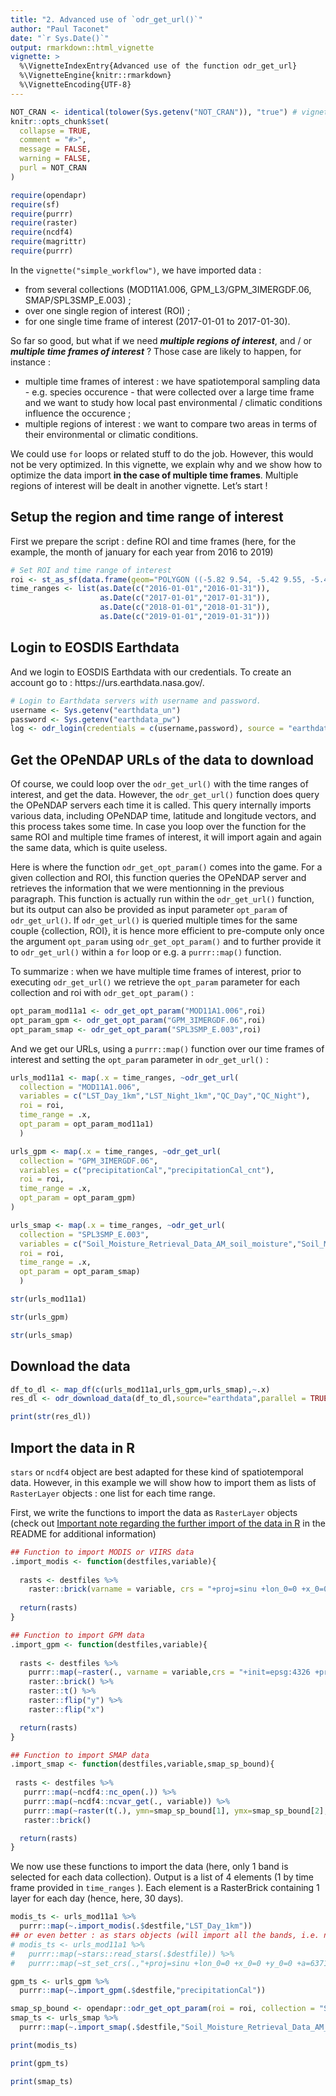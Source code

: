 ```yaml
---
title: "2. Advanced use of `odr_get_url()`"
author: "Paul Taconet"
date: "`r Sys.Date()`"
output: rmarkdown::html_vignette
vignette: >
  %\VignetteIndexEntry{Advanced use of the function odr_get_url}
  %\VignetteEngine{knitr::rmarkdown}
  %\VignetteEncoding{UTF-8}
---
```


```r
NOT_CRAN <- identical(tolower(Sys.getenv("NOT_CRAN")), "true") # vignette will not be executed when tested on the cran
knitr::opts_chunk$set(
  collapse = TRUE,
  comment = "#>",
  message = FALSE,
  warning = FALSE,
  purl = NOT_CRAN
)
```

```r
require(opendapr)
require(sf)
require(purrr)
require(raster)
require(ncdf4)
require(magrittr)
require(purrr)
```

In the `vignette("simple_workflow")`, we have imported data : 

* from several collections (MOD11A1.006, GPM_L3/GPM_3IMERGDF.06, SMAP/SPL3SMP_E.003) ;
* over one single region of interest (ROI) ;
* for one single time frame of interest (2017-01-01 to 2017-01-30).

So far so good, but what if we need ***multiple regions of interest***, and / or ***multiple time frames of interest*** ? Those case are likely to happen, for instance : 

* multiple time frames of interest : we have spatiotemporal sampling data - e.g. species occurence - that were collected over a large time frame and we want to study how local past environmental / climatic conditions influence the occurence ;
* multiple regions of interest : we want to compare two areas in terms of their environmental or climatic conditions.

We could use `for` loops or related stuff to do the job. However, this would not be very optimized. In this vignette, we explain why and we show how to optimize the data import **in the case of multiple time frames**. Multiple regions of interest will be dealt in another vignette. Let's start ! 

## Setup the region and time range of interest

First we prepare the script : define ROI and time frames (here, for the example, the month of january for each year from 2016 to 2019)

```r
# Set ROI and time range of interest
roi <- st_as_sf(data.frame(geom="POLYGON ((-5.82 9.54, -5.42 9.55, -5.41 8.84, -5.81 8.84, -5.82 9.54))"),wkt="geom",crs = 4326)
time_ranges <- list(as.Date(c("2016-01-01","2016-01-31")),
                    as.Date(c("2017-01-01","2017-01-31")),
                    as.Date(c("2018-01-01","2018-01-31")),
                    as.Date(c("2019-01-01","2019-01-31")))
```

## Login to EOSDIS Earthdata

And we login to EOSDIS Earthdata with our credentials. To create an account go to : https://urs.earthdata.nasa.gov/.

```r
# Login to Earthdata servers with username and password.
username <- Sys.getenv("earthdata_un")
password <- Sys.getenv("earthdata_pw")
log <- odr_login(credentials = c(username,password), source = "earthdata")
```


<!--
## Download data over multiple regions of interest

The `odr_get_url()` function internally supports the import of multiple regions of interest : the `roi` argument (which must be a POLYGON-type geometry `sf` or `sfc` object) can be composed of several features. 

As an example :

```r
# This ROI is composed of two features :
(roi <- st_as_sf(data.frame(name=c("Korhogo","Diebougou"),geom=c("POLYGON ((-5.82 9.54, -5.42 9.55, -5.41 8.84, -5.81 8.84, -5.82 9.54))",
                                   "POLYGON ((-3.62 11.03, -3.13 11.04, -3.11 10.60, -3.60 10.60, -3.62 11.03))"
                                   )),wkt="geom",crs = 4326))
```

```r
require(mapview)
mapview::mapview(roi,legend=F)
```

Get the urls for MOD11A1.006, GPM_L3/GPM_3IMERGDF.06 and SMAP/SPL3SMP_E.003 collections for these 2 regions of interest and the time frame : 

```r
time_range <- as.Date(c("2017-01-01","2017-01-30"))

## Get the URLs of MODIS Terra LST daily
urls_mod11a1 <- odr_get_url(
  collection = "MOD11A1.006",
  variables = c("LST_Day_1km","LST_Night_1km","QC_Day","QC_Night"),
  roi = roi,
  time_range = time_range
 )

## Get the URLs of GPM daily
urls_gpm <- odr_get_url(
  collection = "GPM_L3/GPM_3IMERGDF.06",
  variables = c("precipitationCal","precipitationCal_cnt"),
  roi = roi,
  time_range = time_range
 )

## Get the URLs of SMAP 3-days
urls_smap <- odr_get_url(
  collection = "SMAP/SPL3SMP_E.003",
  variables = c("Soil_Moisture_Retrieval_Data_AM_soil_moisture","Soil_Moisture_Retrieval_Data_AM_retrieval_qual_flag","Soil_Moisture_Retrieval_Data_PM_soil_moisture_pm","Soil_Moisture_Retrieval_Data_PM_retrieval_qual_flag_pm"),
  roi = roi,
  time_range = time_range
 )

head(urls_mod11a1,3)

head(urls_gpm,3)

head(urls_smap,3)
```

We notice that in the 'name' and 'destfile' fields, we now have a '_1' and '_2' at the end of the name / destfile which correspond to the two features of the object `roi`.

We can now download data as usual with `odr_download_data()` ! 

<!--
```r
df_to_dl <- rbind(urls_mod11a1,urls_gpm,urls_smap)
res_dl <- odr_download_data(df_to_dl,source="earthdata",parallel = TRUE)

print(str(res_dl))
```

-->

## Get the OPeNDAP URLs of the data to download {#get-url}

Of course, we could loop over the `odr_get_url()` with the time ranges of interest, and get the data. However, the `odr_get_url()` function does query the OPeNDAP servers each time it is called. This query internally imports various data, including OPeNDAP time, latitude and longitude vectors, and this process takes some time. In case you loop over the function for the same ROI and multiple time frames of interest, it will import again and again the same data, which is quite useless.

Here is where the function `odr_get_opt_param()` comes into the game. For a given collection and ROI, this function queries the OPeNDAP server and retrieves the information that we were mentionning in the previous paragraph. This function is actually run within the `odr_get_url()` function, but its output can also be provided as input parameter `opt_param` of `odr_get_url()`. If `odr_get_url()` is queried multiple times for the same couple {collection, ROI}, it is hence more efficient to pre-compute only once the argument `opt_param` using `odr_get_opt_param()` and to further provide it to `odr_get_url()` within a `for` loop or e.g. a `purrr::map()` function.

To summarize : when we have multiple time frames of interest, prior to executing `odr_get_url()` we retrieve the `opt_param` parameter for each collection and roi with `odr_get_opt_param()` :

```r
opt_param_mod11a1 <- odr_get_opt_param("MOD11A1.006",roi)
opt_param_gpm <- odr_get_opt_param("GPM_3IMERGDF.06",roi)
opt_param_smap <- odr_get_opt_param("SPL3SMP_E.003",roi)
```

And we get our URLs, using a `purrr::map()` function over our time frames of interest and setting the `opt_param` parameter in `odr_get_url()`  : 

```r
urls_mod11a1 <- map(.x = time_ranges, ~odr_get_url(
  collection = "MOD11A1.006",
  variables = c("LST_Day_1km","LST_Night_1km","QC_Day","QC_Night"),
  roi = roi,
  time_range = .x,
  opt_param = opt_param_mod11a1)
  )

urls_gpm <- map(.x = time_ranges, ~odr_get_url(
  collection = "GPM_3IMERGDF.06",
  variables = c("precipitationCal","precipitationCal_cnt"),
  roi = roi,
  time_range = .x,
  opt_param = opt_param_gpm)
)

urls_smap <- map(.x = time_ranges, ~odr_get_url(
  collection = "SPL3SMP_E.003",
  variables = c("Soil_Moisture_Retrieval_Data_AM_soil_moisture","Soil_Moisture_Retrieval_Data_AM_retrieval_qual_flag","Soil_Moisture_Retrieval_Data_PM_soil_moisture_pm","Soil_Moisture_Retrieval_Data_PM_retrieval_qual_flag_pm"),
  roi = roi,
  time_range = .x,
  opt_param = opt_param_smap)
  )

str(urls_mod11a1)

str(urls_gpm)

str(urls_smap)
```
<!--
If we want to be convinced that this way of doing the things is quicker than not providing the `opt_param` parameter : 

```r
require(tictoc)

# Not providing the `opt_param` parameter
tic()
for (i in 1:length(time_ranges)){
  urls_mod11a1_notprov <- rbind(urls_mod11a1,
                      odr_get_url(
                        collection = "MOD11A1.006",
                        variables = c("LST_Day_1km","LST_Night_1km","QC_Day","QC_Night"),
                        roi = roi,
                        time_range = time_ranges[[i]])
                      )
}
toc()

# Providing the `opt_param` parameter
tic()
opt_param_mod11a1 <- odr_get_opt_param("MOD11A1.006",roi)
for (i in 1:length(time_ranges)){
  urls_mod11a1_prov <- rbind(urls_mod11a1,
                      odr_get_url(
                        collection = "MOD11A1.006",
                        variables = c("LST_Day_1km","LST_Night_1km","QC_Day","QC_Night"),
                        roi = roi,
                        time_range = time_ranges[[i]],
                        opt_param = opt_param_mod11a1)
                      )
}
toc()


identical(urls_mod11a1_notprov,urls_mod11a1_prov)
```
-->
## Download the data {#download}

```r
df_to_dl <- map_df(c(urls_mod11a1,urls_gpm,urls_smap),~.x)
res_dl <- odr_download_data(df_to_dl,source="earthdata",parallel = TRUE)

print(str(res_dl))
```

## Import the data in R {#import}

`stars` or `ncdf4` object are best adapted for these kind of spatiotemporal data. However, in this example we will show how to import them as lists of `RasterLayer` objects : one list for each time range.

First, we write the functions to import the data as `RasterLayer` objects (check out [Important note regarding the further import of the data in R](https://ptaconet.github.io/opendapr/index.html#important-note-import) in the README for additional information)

```r
## Function to import MODIS or VIIRS data
.import_modis <- function(destfiles,variable){
  
  rasts <- destfiles %>%
    raster::brick(varname = variable, crs = "+proj=sinu +lon_0=0 +x_0=0 +y_0=0 +a=6371007.181 +b=6371007.181 +units=m +no_defs")
  
  return(rasts)
}

## Function to import GPM data
.import_gpm <- function(destfiles,variable){
  
  rasts <- destfiles %>%
    purrr::map(~raster(., varname = variable,crs = "+init=epsg:4326 +proj=longlat +datum=WGS84 +no_defs +ellps=WGS84 +towgs84=0,0,0 ")) %>%
    raster::brick() %>%
    raster::t() %>%
    raster::flip("y") %>%
    raster::flip("x")

  return(rasts)
}

## Function to import SMAP data
.import_smap <- function(destfiles,variable,smap_sp_bound){
  
 rasts <- destfiles %>%
   purrr::map(~ncdf4::nc_open(.)) %>%
   purrr::map(~ncdf4::ncvar_get(., variable)) %>%
   purrr::map(~raster(t(.), ymn=smap_sp_bound[1], ymx=smap_sp_bound[2], xmn=smap_sp_bound[3], xmx=smap_sp_bound[4], crs="+proj=cea +lon_0=0 +lat_ts=30 +x_0=0 +y_0=0 +datum=WGS84 +units=m +no_defs +ellps=WGS84 +towgs84=0,0,0")) %>%  # EPSG : 6933
   raster::brick()

  return(rasts)
}
```

We now use these functions to import the data (here, only 1 band is selected for each data collection). Output is a list of 4 elements (1 by time frame provided in `time_ranges` ). Each element is a RasterBrick containing 1 layer for each day (hence, here, 30 days).

```r
modis_ts <- urls_mod11a1 %>%
  purrr::map(~.import_modis(.$destfile,"LST_Day_1km"))
## or even better : as stars objects (will import all the bands, i.e. no need to select one band only)
# modis_ts <- urls_mod11a1 %>%
#   purrr::map(~stars::read_stars(.$destfile)) %>%
#   purrr::map(~st_set_crs(.,"+proj=sinu +lon_0=0 +x_0=0 +y_0=0 +a=6371007.181 +b=6371007.181 +units=m +no_defs"))

gpm_ts <- urls_gpm %>%
  purrr::map(~.import_gpm(.$destfile,"precipitationCal"))

smap_sp_bound <- opendapr::odr_get_opt_param(roi = roi, collection = "SMAP/SPL3SMP_E.003")$roiSpatialBound$`1`
smap_ts <- urls_smap %>%
  purrr::map(~.import_smap(.$destfile,"Soil_Moisture_Retrieval_Data_AM_soil_moisture",smap_sp_bound))

print(modis_ts)

print(gpm_ts)

print(smap_ts)
```
